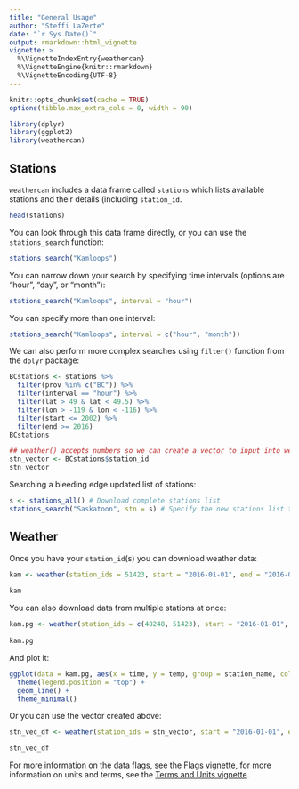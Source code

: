```yaml
---
title: "General Usage"
author: "Steffi LaZerte"
date: "`r Sys.Date()`"
output: rmarkdown::html_vignette
vignette: >
  %\VignetteIndexEntry{weathercan}
  %\VignetteEngine{knitr::rmarkdown}
  %\VignetteEncoding{UTF-8}
---
```


```r
knitr::opts_chunk$set(cache = TRUE)
options(tibble.max_extra_cols = 0, width = 90)
```


```r
library(dplyr)
library(ggplot2)
library(weathercan)
```


## Stations

`weathercan` includes a data frame called `stations` which lists available stations and their details (including `station_id`.

```r
head(stations)
```

You can look through this data frame directly, or you can use the `stations_search` function:

```r
stations_search("Kamloops")
```

You can narrow down your search by specifying time intervals (options are "hour", "day", or "month"):

```r
stations_search("Kamloops", interval = "hour")
```

You can specify more than one interval:

```r
stations_search("Kamloops", interval = c("hour", "month"))
```


We can also perform more complex searches using `filter()` function from the `dplyr` package:
```r
BCstations <- stations %>%
  filter(prov %in% c("BC")) %>%
  filter(interval == "hour") %>%
  filter(lat > 49 & lat < 49.5) %>%
  filter(lon > -119 & lon < -116) %>%
  filter(start <= 2002) %>%
  filter(end >= 2016)
BCstations

## weather() accepts numbers so we can create a vector to input into weather:
stn_vector <- BCstations$station_id 
stn_vector
```

Searching a bleeding edge updated list of stations:

```r
s <- stations_all() # Download complete stations list
stations_search("Saskatoon", stn = s) # Specify the new stations list to search
```


## Weather

Once you have your `station_id`(s) you can download weather data:

```r
kam <- weather(station_ids = 51423, start = "2016-01-01", end = "2016-02-15")
                    
kam
```

You can also download data from multiple stations at once:

```r
kam.pg <- weather(station_ids = c(48248, 51423), start = "2016-01-01", end = "2016-02-15")
                    
kam.pg
```


And plot it:

```r
ggplot(data = kam.pg, aes(x = time, y = temp, group = station_name, colour = station_name)) +
  theme(legend.position = "top") +
  geom_line() +
  theme_minimal()
```

Or you can use the vector created above: 

```r
stn_vec_df <- weather(station_ids = stn_vector, start = "2016-01-01", end = "2016-02-15")

stn_vec_df
```

For more information on the data flags, see the [Flags vignette](flags.html), for more information on units and terms, see the [Terms and Units vignette](glossary.html).
